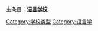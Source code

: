 {{Catnav|頁面分類|人类社会|通信|语言|语言学}}
{{Catnav|頁面分類|人类社会|组织|機構|学校}}
{{Catnav|頁面分類|人类社会|社会科学|人类学|语言学}}
{{Catnav|頁面分類|人类社会|生活|语言|语言学}}
{{Catnav|頁面分類|人类社会|生活|教育|学校}}
{{Catnav|頁面分類|人类社会|文化|语言|语言学}}
{{Catnav|頁面分類|人类社会|文化|教育|学校}}
{{Catnav|頁面分類|人文學科|语言学}}
{{Catnav|頁面分類|人文學科|人类学|语言学}}

主条目：'''[[语言学校|语言学校]]'''
{{Commonscat|Language schools}}

[[Category:学校类型|Category:学校类型]]
[[Category:语言学|Category:语言学]]